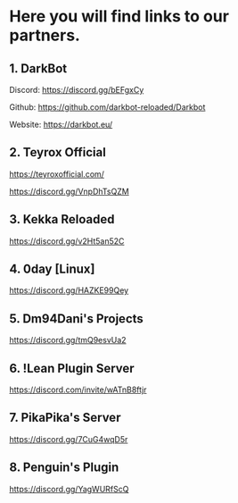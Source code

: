 # Here you will find links to our partners.

## 1. DarkBot

Discord: https://discord.gg/bEFgxCy

Github: https://github.com/darkbot-reloaded/Darkbot

Website: https://darkbot.eu/

## 2. Teyrox Official

https://teyroxofficial.com/

https://discord.gg/VnpDhTsQZM

## 3. Kekka Reloaded

https://discord.gg/v2Ht5an52C

## 4. 0day [Linux]

https://discord.gg/HAZKE99Qey

## 5. Dm94Dani's Projects

https://discord.gg/tmQ9esvUa2

## 6. !Lean Plugin Server

https://discord.com/invite/wATnB8ftjr

## 7. PikaPika's Server

https://discord.gg/7CuG4wqD5r

## 8. Penguin's Plugin

https://discord.gg/YagWURfScQ